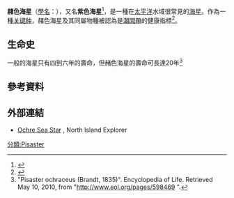 {{Speciesbox
| taxon = Pisaster ochraceus
| image = Ochre sea star.jpg
| image_caption = 赭色海星
| binomial_authority = ([[约翰·弗里德里希·冯·勃兰特|Brandt]], 1835)<ref>{{Cite WoRMS |author=Christopher Mah |year=2010 |title=''Pisaster ochraceus'' (Brandt, 1835) |db=Asteroidea |id=240755 |accessdate=2012-02-01 |language=en }}</ref>
}}
'''赭色海星'''（[[學名|學名]]：{{lang|la|'''''Pisaster ochraceus'''''}}），又名'''紫色海星'''<ref>{{cite news |url=http://hk.news.yahoo.com/%E7%BE%8E%E8%A5%BF%E6%95%B8%E7%99%BE%E8%90%AC%E6%B5%B7%E6%98%9F%E9%9B%A2%E5%A5%87%E6%AD%BB%E4%BA%A1-074300819.html |title=美西數百萬海星離奇死亡 |publisher=[[星島日報|星島日報]] |date=2014-02-03 |accessdate=2014-02-04 |language=zh-hant |archive-date=2016-03-16 |archive-url=https://web.archive.org/web/20160316194717/https://hk.news.yahoo.com/%E7%BE%8E%E8%A5%BF%E6%95%B8%E7%99%BE%E8%90%AC%E6%B5%B7%E6%98%9F%E9%9B%A2%E5%A5%87%E6%AD%BB%E4%BA%A1-074300819.html |dead-url=no }}</ref>，是一種在[[太平洋|太平洋]]水域很常見的[[海星|海星]]。作為一種[[关键种|关键种]]，赭色海星及其同屬物種被認為是[[潮間帶|潮間帶]]的健康指標<ref name="Power, Mary E. 1996">{{cite journal |authors=Power, Mary E., et al. |title=Challenges in the quest for keystones. |url=https://archive.org/details/sim_bioscience_1996-09_46_8/page/609 |journal=[[BioScience|BioScience]] |volume=46 |issue=8 |year=1996 |pages=609-620 |language=en }}</ref>。

==生命史==
一般的海星只有四到六年的壽命，但赭色海星的壽命可長達20年<ref name=eol>"Pisaster ochraceus (Brandt, 1835)". Encyclopedia of Life. Retrieved May 10, 2010, from "http://www.eol.org/pages/598469 {{Wayback|url=http://www.eol.org/pages/598469 |date=20210505163203 }}".</ref>

==參考資料==
{{Reflist}}

==外部連結==

*[http://northislandexplorer.com/echinoderms/ochreseastar.htm Ochre Sea Star] {{Wayback|url=http://northislandexplorer.com/echinoderms/ochreseastar.htm |date=20200131133037 }}, North Island Explorer
{{Taxonbar|from=Q2727642}}
[[分類:Pisaster|分類:Pisaster]]